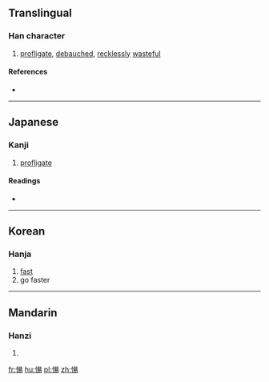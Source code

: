 ==Translingual==

===Han character===
{{Han char|rn=61|rad=心|as=09|sn=12|four=9802<sub>7</sub>|canj=心日一竹 (PAMH)|ids=⿰[[忄]][[昜]]}}

# [[profligate]], [[debauched]], [[recklessly]] [[wasteful]]

====References====
* {{Han ref|kx=0395.020|dkj=10936|dj=0731.090|hdz=42327.130|uh=6113|ud=24851|bh=D945|bd=55621}}

----

==Japanese==

===Kanji===
{{ja-kanji|grade=|rs=心09}}

# [[profligate]]

====Readings====
* {{ja-readings|on=[[とう]] (tō), [[どう]] (dō), [[しょう]] (shō), [[よう]] (yō)|kun=[[ほしいまま]] (hoshiimama)}}

----

==Korean==

===Hanja===
{{ko-hanja|hangeul=상|rv=sang|mr=sang}}

# [[fast]]
# go faster

----

==Mandarin==

===Hanzi===
{{cmn-hanzi|pin=[[dàng]] ([[dang4]]), [[shāng]] ([[shang1]])|wg=tang<sup>4</sup>, shang<sup>1</sup>}}

# {{defn|lang=cmn|sort=心09}}

[[fr:愓]]
[[hu:愓]]
[[pl:愓]]
[[zh:愓]]